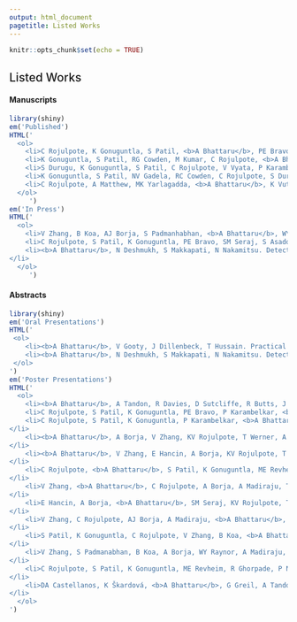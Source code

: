 ```yaml
---
output: html_document
pagetitle: Listed Works
---
```


```r
knitr::opts_chunk$set(echo = TRUE)
```

```{=html}
<style>
p{
  font-size: 15px;
  margin-bottom: .05em;
}
h2{
font-weight: 500;
}
h3{
font-weight: 500;
}
hr{
border: 1px solid gray;
}
title{
display: none;
}
</style>
```


<h2>Listed Works</h2>
<h4>Manuscripts</h4>
```r
library(shiny)
em('Published')
HTML('
  <ol>
    <li>C Rojulpote, K Gonuguntla, S Patil, <b>A Bhattaru</b>, PE Bravo. COVID-19 and the Heart. Colombia Médica. June 3, 2020.</li>
    <li>K Gonuguntla, S Patil, RG Cowden, M Kumar, C Rojulpote, <b>A Bhattaru</b>, JG Tiu, P Robinson. Predictors of in-hospital mortality in patients with left ventricular assist device. Irish Journal of Medical Science. May 9, 2020.</li>
    <li>S Durugu, K Gonuguntla, S Patil, C Rojulpote, V Vyata, P Karambelkar, P Narayanareddy, K Vuthaluru, <b>A Bhattaru</b>. Gender Differences in Rates of Arrhythmias, Cardiac Implantable Electronic Devices, and Diagnostic Modalities Among Sarcoidosis Patients. Cureus. April 14, 2020</li>
    <li>K Gonuguntla, S Patil, NV Gadela, RC Cowden, C Rojulpote, S Durugu, P Karambelkar, <b>A Bhattaru</b>, AJ Borja, V Zhang. Trends, Outcomes, and Predictors of Sepsis and Severe Sepsis in Patients with Left Ventricular Assist Devices. Cureus. April 3, 2020.</li>
    <li>C Rojulpote, A Matthew, MK Yarlagadda, <b>A Bhattaru</b>, K Vuthaluru. Conned by Conn’s: The Manifestation of Conn’s Syndrome Post-renal Transplant in a Patient with Polycystic Kidney Disease. Cureus. April 2, 2020. </li>
  </ol>
     ')
em('In Press')
HTML('
  <ol>
    <li>V Zhang, B Koa, AJ Borja, S Padmanhabhan, <b>A Bhattaru</b>, WY Raynor, C Rojulpote, SM Seraj, TJ Werner, C Rajapakse, A Alavi, ME Revheim. Diagnosis and Monitoring of Osteoperosis with Total-Body 18F-Sodium Fluoride Positron Emission Tomography/Computed Tomography. PET Clinics.</li>
    <li>C Rojulpote, S Patil, K Gonuguntla, PE Bravo, SM Seraj, S Asadollahi, WY Raynor, <b>A Bhattaru</b>, P Karambelkar, AJ Borja, V Zhang, TJ Werner, O Gerke, PF Hoilund-Carlsen, A Alavi. Role of NaF-PET/CT in Detecting and Quantifying Subclinical Global Cardiac Atherosclerosis and its Association with Blood Pressure in Non-Dyslipidemic Individuals. American Journal for Cardiovascular Disease.</li>
    <li><b>A Bhattaru</b>, N Deshmukh, S Makkapati, N Nakamitsu. Detecting Organ Failure in Motor Vehicle Trauma Patients: A Machine Learning Approach. IEEE Xplore.
</li>
  </ol>
     ')
```
<h4>Abstracts</h4>
```r
library(shiny)
em('Oral Presentations')
HTML('
 <ol>
    <li><b>A Bhattaru</b>, V Gooty, J Dillenbeck, T Hussain. Practical Challenges of Machine Learning on the diagnosis of Cardiac Allograft Vasculopathy using Computed Tomography in pediatrics. Presented at: SCCT Innovation 2020.</li>
    <li><b>A Bhattaru</b>, N Deshmukh, S Makkapati, N Nakamitsu. Detecting Organ Failure in Motor Vehicle Trauma Patients: A Machine Learning Approach. Presented at: MIT Undergraduate Research and Technology Conference 2019, AIMed 2018. </li>
 </ol>
')
em('Poster Presentations')
HTML('
  <ol>
    <li><b>A Bhattaru</b>, A Tandon, R Davies, D Sutcliffe, R Butts, J Dillenbeck, G Greil, T Hussain. Role of Computed Tomography in Pediatric Ventricular Assist Device Fitting. Journal of Cardiovascular Computed Tomography. July 17, 2020. Presented at: Society of Cardiovascular Computed Tomography 2020. </li>
    <li>C Rojulpote, S Patil, K Gonuguntla, PE Bravo, P Karambelkar, <b>A Bhattaru</b>, V Zhang, T Werner, O Gerke, P Hoilund-Carlsen, A Alavi. Association of Atherosclerotic Cardiovascular Risk Estimated by Pooled Cohort Equation With Coronary Plaque Burden as Assessed by NaF-PET/CT. Arteriosclerosis, Thrombosis, and Vascular Biology. June 29, 2020.  Presented at: AHA Vascular Discovery 2020. </li?
    <li>C Rojulpote, S Patil, K Gonuguntla, P Karambelkar, <b>A Bhattaru</b>, S Asadollahi, T Werner, P Hoilund-Carlsen, A Alavi. Comparison of atherosclerotic burden in non- lower extremity vasculature in patients with and without peripheral artery disease using 18F- sodium fluoride imaging. Vascular Medicine. May 22, 2020. Presented at: Society of Vascular Medicine 2020.
</li>
    <li><b>A Bhattaru</b>, A Borja, V Zhang, KV Rojulpote, T Werner, A Alavi, ME Revheim. FDG-PET/CT as the superior imaging modality for inflammatory bowel disease. Journal of Nuclear Medicine. May 1, 2020. Presented at: Society of Nuclear Medicine and Molecular Imaging 2020.
</li>
    <li><b>A Bhattaru</b>, V Zhang, E Hancin, A Borja, KV Rojulpote, T Werner, ME Revheim, A Alavi. Potential applications of FDG-PET/MRI in detecting vascular dementia. Journal of Nuclear Medicine. May 1, 2020. Presented at: Society of Nuclear Medicine and Molecular Imaging 2020.
</li>
    <li>C Rojulpote, <b>A Bhattaru</b>, S Patil, K Gonuguntla, ME Revheim, B Koa, E Hancin, T Werner, A Alavi. Role of PET Imaging in Detection and Management of Arrhythmias. Journal of Nuclear Medicine. May 1, 2020. Presented at: Society of Nuclear Medicine and Molecular Imaging 2020.
</li>
    <li>V Zhang, <b>A Bhattaru</b>, C Rojulpote, A Borja, A Madiraju, T Werner, A Alavi, ME Revheim. Role of PET/CT Imaging in the Assessment of Pulmonary Artery Atherosclerosis. Journal of Nuclear Medicine. May 1, 2020. Presented at: Society of Nuclear Medicine and Molecular Imaging 2020.
</li>
    <li>E Hancin, A Borja, <b>A Bhattaru</b>, SM Seraj, KV Rojulpote, T Werner, A Alavi, ME Revheim. Applications of FDG-PET/CT and NaF-PET/CT in the Surgical Management of Musculoskeletal Infection. Journal of Nuclear Medicine. May 1, 2020. Presented at: Society of Nuclear Medicine and Molecular Imaging 2020.
</li>
    <li>V Zhang, C Rojulpote, AJ Borja, A Madiraju, <b>A Bhattaru</b>, S Patil, K Gonuguntla, TJ Werner, PF Hoilund-Carlsen, ME Revheim, A Alavi. NaF Uptake in the Pulmonary Artery Stratified by Systemic Blood Pressure: A Novel Methodology. Journal of Nuclear Medicine. May 1, 2020. Presented at: Society of Nuclear Medicine and Molecular Imaging 2020.
</li>
    <li>S Patil, K Gonuguntla, C Rojulpote, V Zhang, B Koa, <b>A Bhattaru</b>, ME Revheim, T Werner, A Alavi. Role of PET Imaging in Aortic Stenosis. Journal of Nuclear Medicine. May 1, 2020. Presented at: Society of Nuclear Medicine and Molecular Imaging 2020.
</li>
    <li>V Zhang, S Padmanabhan, B Koa, A Borja, WY Raynor, A Madiraju, <b>A Bhattaru</b>, KV Rojulpote, C Rajapakse, T Werner, ME Revheim, A Alavi. Total-Body NaF-PET/CT and its Implications for Osteoporosis. Journal of Nuclear Medicine. May 1, 2020. Presented at: Society of Nuclear Medicine and Molecular Imaging 2020.
</li>
    <li>C Rojulpote, S Patil, K Gonuguntla, ME Revheim, R Ghorpade, P Narayanareddy, <b>A Bhattaru</b>, TJ Werner, O Gerke, PF Hoilund-Carlsen, A Alavi. Role of NaF-PET/CT in Detecting and Quantifying Global Cardiac Subclinical Atherosclerosis in Healthy Individuals with an Optimal Lipid Profile and its Association with Blood Pressure. Journal of Nuclear Medicine. May 1, 2020. Presented at: Society of Nuclear Medicine and Molecular Imaging 2020.
</li>
    <li>DA Castellanos, K Škardová, <b>A Bhattaru</b>, G Greil, A Tandon, J Dillenbeck, B Burkhardt, T Hussain, M Genet, R Chabiniok. Left ventricular torsion obtained using equilibrated warping in patients with repaired Tetralogy of Fallot. Presented at: Society for Cardiovascular Magnetic Resonance 2020.
</li>
  </ol>
')
```
<br>




